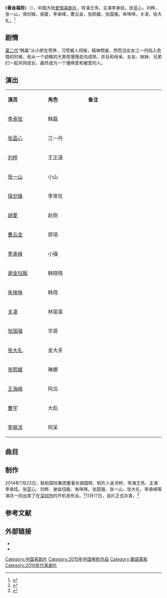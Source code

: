 {{电影信息框
| 片名     = 黄金福将
| 电影原名 = ''{{lang|en|Money Game}}''
| 图像     = Money Game poster.jpg
| 图像说明 = 海报
| 导演     = [[王伟|王伟]]
| 监制     = 谢国辉
| 制片     = 金沛桥、寻泉龙、黎海涛、翟振华
| 编剧     = 王雨萌<br>杨海涛
| 剧本     = 
| 原著     = 
| 主演     = 李承铉<br>张蓝心<br>刘桦<br>张一山<br>保剑锋
| 主题曲   = 《我是你的福星》
| 片头曲   = 
| 片尾曲   = 
| 配乐     = 向宇
| 摄影     = 唐磊
| 剪辑     = 刘轩狄
| 制片商   = 联和国际集团<br>深圳市世冠娱乐文化传播有限公司
| 发行商   = 上海凯羿影视传播有限公司
| 上映日期 = {{Film date|2015|1|23|中国大陆}}<ref>{{cite news|url=http://ent.sina.com.cn/m/c/2014-12-16/doc-iawzunex6673716.shtml |title=《黄金福将》李承铉保剑锋颠覆出演 |newspaper=新浪 |date=2014-12-16|accessdate=2015-01-11}}</ref>
| 片长     = 100分钟
| 产地     = {{CHNML}}
| 语言     = 普通话
| 预算     = 
| 票房     = 
| 前集     = 
| 续集     = 
}}
《'''黄金福将'''》（{{lang-en|''Money Game''}}），中国大陆[[爱情片|爱情]][[喜剧片|喜剧片]]，导演王伟，主演李承铉，张蓝心，刘桦，张一山，保剑锋，胡夏，李承峰，曹云金，张熙媛，张国强，朱咪咪，关凌，张大礼。<ref>{{cite news|url=http://ent.qq.com/a/20141125/020756.htm |title=《黄金福将》张蓝心上演攻心计 与关凌玩心理战 |newspaper=腾讯网 |date=2014-11-25|accessdate=2015-01-11}}</ref>

==剧情==
[[富二代|富二代]]“韩磊”从小娇生惯养，习惯被人伺候，精神颓废，然而当女友江一丹陷入危情的时候，他从一个幼稚的大男孩慢慢走向成熟，并且和母亲、女友、妹妹、兄弟们一起共同成长，最终成为一个懂得爱和被爱的人。

==演出==
{|class="wikitable" width="20%"
|- style="background:cornflowerblue; color:white" align=center
|style="width:5%"|'''演员'''||style="width:5%"|'''角色'''||style="width:10%"|'''备注'''
|-
| [[李承铉|李承铉]] || 韩磊 || 
|-
| [[张蓝心|张蓝心]] || 江一丹 || 
|- 
| [[刘桦|刘桦]] || 王正道 || 
|- 
| [[张一山|张一山]] || 小山 || 
|-
| [[保剑锋|保剑锋]] ||李常在 || 
|-
| [[胡夏|胡夏]] || 赵刚 || 
|-
| [[曹云金|曹云金]] || 郭培 || 
|- 
| [[李承峰|李承峰]] || 小强 || 
|- 
| [[谢金钰殷|谢金钰殷]] || 韩晓晓 || 
|-
| [[朱咪咪|朱咪咪]] || 韩母 || 
|-
| [[关凌|关凌]] || 林苗苗 ||   
|-
| [[張國強_(香港演員)|张国强]] || 华哥 || 
|-
| [[张大礼|张大礼]] || 金大牙|| 
|-
| [[张熙媛|张熙媛]] || 琳娜 || 
|-
| [[王海峰|王海峰]] || 阿瓜 || 
|-
| [[曹宇|曹宇]] || 大彪 || 
|-
| [[李萌洋|李萌洋]] || 阿呆 || 
|}

==曲目==
{{Track listing
| collapsed        = no
| total_length     = 
| all_writing      = 
| all_lyrics       = 
| all_music        = 
| arranger_credits = 
| extra_column     = 歌手
| title1           = 《我是你的福星》
| note1            = 主题曲
| lyrics1          = 
| music1           = 
| extra1           = 谢金钰殷
| length1          = 
| title2           = 《光芒》
| note2            = 插曲
| lyrics2          = 
| music2           = 
| extra2           = 赵佳霖
| length2          = 
| title3           = 《乘风》
| note3            = 插曲
| lyrics3          = 
| music3           = 
| extra3           = 李承峰
| length3          = 
}}

==制作==
2014年7月23日，联和国际集团董事长谢国辉、制片人金沛桥、导演王伟、主演李承炫、张蓝心、刘桦、谢金钰殷、朱咪咪、张国强、张一山、张大礼、李承峰等演员一同出席了在[[深圳市|深圳市]]的开机发布会。<ref>{{cite news |url=http://ent.qq.com/a/20140725/015646.htm |title=疯狂喜剧《黄金福将》开机李承炫王子变青蛙 |newspaper=腾讯网 |date=2014-07-25 |accessdate=2015-01-11 |archive-date=2016-03-08 |archive-url=https://web.archive.org/web/20160308175429/http://ent.qq.com/a/20140725/015646.htm |dead-url=no }}</ref>11月17日，该片正式杀青。<ref>{{cite news |url= http://ent.qq.com/a/20141117/050571.htm|title=《黄金福将》正式杀青 李承铉挑战喜剧底线 |newspaper=腾讯网 |date=2014-11-17|accessdate=2015-01-11}}</ref>

==参考文献==
{{reflist}}

== 外部链接==
* {{douban}}
* {{Mtime|218610}}

{{DEFAULTSORT:H黄金福将}}
[[Category:中国喜剧片|Category:中国喜剧片]]
[[Category:2015年中国电影作品|Category:2015年中国电影作品]]
[[Category:華語電影|Category:華語電影]]
[[Category:2010年代喜劇片|Category:2010年代喜劇片]]